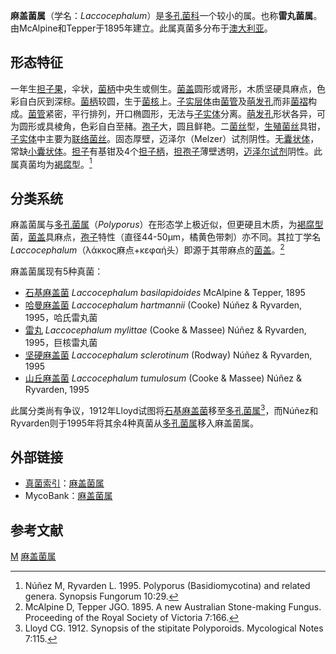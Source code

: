 {{Automatic taxobox
| taxon = Laccocephalum
| image = Laccocephalum-basilapidoides.jpg
| image_caption = 石基麻盖菌 ''Laccocephalum basilapidoides''
| authority = McAlpine & Tepper
| type_species = ''Laccocephalum basilapidoides''
| type_species_authority = McAlpine & Tepper
| subdivision_ranks = [[Species|Species]]
| subdivision = 
}}
'''麻盖菌属'''（学名：''Laccocephalum''）是[[多孔菌科|多孔菌科]]一个较小的属。也称'''雷丸菌属'''。由McAlpine和Tepper于1895年建立。此属真菌多分布于[[澳大利亚|澳大利亚]]。

==形态特征==
一年生[[担子果|担子果]]，伞状，[[菌柄|菌柄]]中央生或侧生。[[菌盖|菌盖]]圆形或肾形，木质坚硬具麻点，色彩自白灰到深棕。[[菌柄|菌柄]]较圆，生于[[菌核|菌核]]上。[[子实层体|子实层体]]由[[菌管|菌管]]及[[萌发孔|萌发孔]]而非[[菌褶|菌褶]]构成。[[菌管|菌管]]紧密，平行排列，开口椭圆形，无法与[[子实体|子实体]]分离。[[萌发孔|萌发孔]]形状各异，可为圆形或具棱角，色彩自白至赭。[[孢子|孢子]]大，圆且鲜艳。二[[菌丝|菌丝]]型，[[生殖菌丝|生殖菌丝]]具钳，[[子实体|子实体]]中主要为[[联络菌丝|联络菌丝]]。固态厚壁，迈泽尔（Melzer）试剂阴性。无[[囊状体|囊状体]]，常缺[[小囊状体|小囊状体]]。[[担子|担子]]有基钳及4个[[担子柄|担子柄]]，[[担孢子|担孢子]]薄壁透明，[[迈泽尔试剂|迈泽尔试剂]]阴性。此属真菌均为[[褐腐型|褐腐型]]。<ref>Núñez M, Ryvarden L. 1995. Polyporus (Basidiomycotina) and related genera. Synopsis Fungorum 10:29.</ref>

==分类系统==
麻盖菌属与[[多孔菌属|多孔菌属]]（''Polyporus''）在形态学上极近似，但更硬且木质，为[[褐腐型|褐腐型]]菌，[[菌盖|菌盖]]具麻点，[[孢子|孢子]]特性（直径44-50μm，橘黄色带刺）亦不同。其拉丁学名''Laccocephalum''（λάκκος麻点+κεφαή头）即源于其带麻点的[[菌盖|菌盖]]。<ref>McAlpine D, Tepper JGO. 1895. A new Australian Stone-making Fungus. Proceeding of the Royal Society of Victoria 7:166.</ref>

麻盖菌属现有5种真菌：
* [[石基麻盖菌|石基麻盖菌]] ''Laccocephalum basilapidoides'' McAlpine & Tepper, 1895
* [[哈曼麻盖菌|哈曼麻盖菌]] ''Laccocephalum hartmannii'' (Cooke) Núñez & Ryvarden, 1995，哈氏雷丸菌
* [[雷丸|雷丸]] ''Laccocephalum mylittae'' (Cooke & Massee) Núñez & Ryvarden, 1995，巨核雷丸菌
* [[坚硬麻盖菌|坚硬麻盖菌]] ''Laccocephalum sclerotinum'' (Rodway) Núñez & Ryvarden, 1995
* [[山丘麻盖菌|山丘麻盖菌]] ''Laccocephalum tumulosum'' (Cooke & Massee) Núñez & Ryvarden, 1995

此属分类尚有争议，1912年Lloyd试图将[[石基麻盖菌|石基麻盖菌]]移至[[多孔菌属|多孔菌属]]<ref>Lloyd CG. 1912. Synopsis of the stipitate Polyporoids. Mycological Notes 7:115.</ref>，而Núñez和Ryvarden则于1995年将其余4种真菌从[[多孔菌属|多孔菌属]]移入麻盖菌属。

==外部链接==
*[[真菌索引|真菌索引]]：[http://www.speciesfungorum.org/Names/genusrecord.asp?RecordID=17887 麻盖菌属]
*MycoBank：[http://www.mycobank.org/MycoTaxo.aspx?Link=T&Rec=17887 麻盖菌属]

==参考文献==
<references/>
{{Taxonbar|from=Q1090039}}

[[Category:多孔菌科|M]]
[[Category:麻盖菌属|]]